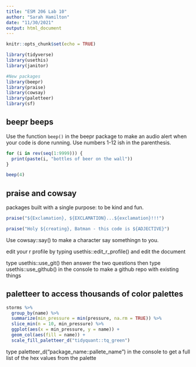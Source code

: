 ```yaml
---
title: "ESM 206 Lab 10"
author: "Sarah Hamilton"
date: "11/30/2021"
output: html_document
---
```


```r
knitr::opts_chunk$set(echo = TRUE)

library(tidyverse)
library(usethis)
library(janitor)

#New packages
library(beepr)
library(praise)
library(cowsay)
library(paletteer)
library(sf)
```

## beepr beeps

Use the function `beep()` in the beepr package to make an audio alert when your code is done running.
Use numbers 1-12 ish in the parenthesis.

```r
for (i in rev(seq(1:9999))) {
  print(paste(i, "bottles of beer on the wall"))
}

beep(4)
```

## praise and cowsay

packages built with a single purpose: to be kind and fun.

```r
praise("${Exclamation}, ${EXCLAMATION}...${exclamation}!!!")

praise("Holy ${creating}, Batman - this code is ${ADJECTIVE}")

```

Use cowsay::say() to make a character say somethingn to you.

edit your r profile by typing usethis::edit_r_profile()
and edit the document 

type 
  usethis::use_git()
then answer the two questions
then type
  usethis::use_github()
in the console to make a github repo with existing things


## paletteer to access thousands of color palettes

```r
storms %>%
  group_by(name) %>%
  summarize(min_pressure = min(pressure, na.rm = TRUE)) %>%
  slice_min(n = 10, min_pressure) %>%
  ggplot(aes(x = min_pressure, y = name)) +
  geom_col(aes(fill = name)) +
  scale_fill_paletteer_d("tidyquant::tq_green")
```

type
paletteer_d("package_name::pallete_name")
in the console to get a full list of the hex values from the palette


